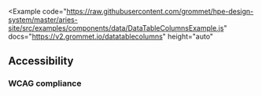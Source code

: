 
<Example
  code="https://raw.githubusercontent.com/grommet/hpe-design-system/master/aries-site/src/examples/components/data/DataTableColumnsExample.js"
  docs="https://v2.grommet.io/datatablecolumns"
  height="auto"
>
  <DataTableColumnsExample />
</Example>

## Accessibility

### WCAG compliance
  <AccessibilitySection title='datatablecolumns' />